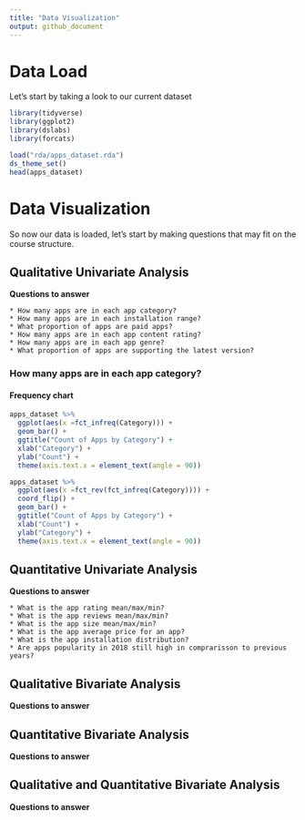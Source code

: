 ```yaml
---
title: "Data Visualization"
output: github_document
---
```


# Data Load

Let's start by taking a look to our current dataset


```r
library(tidyverse)
library(ggplot2)
library(dslabs)
library(forcats)

load("rda/apps_dataset.rda")
ds_theme_set()
head(apps_dataset)
```

# Data Visualization

So now our data is loaded, let's start by making questions that may fit on the course structure.

## Qualitative Univariate Analysis

**Questions to answer**


    * How many apps are in each app category?
    * How many apps are in each installation range?
    * What proportion of apps are paid apps?
    * How many apps are in each app content rating?
    * How many apps are in each app genre?
    * What proportion of apps are supporting the latest version?
    
### How many apps are in each app category?

#### Frequency chart

```r

apps_dataset %>% 
  ggplot(aes(x =fct_infreq(Category))) +
  geom_bar() +
  ggtitle("Count of Apps by Category") +
  xlab("Category") +
  ylab("Count") +
  theme(axis.text.x = element_text(angle = 90))

```


```r

apps_dataset %>% 
  ggplot(aes(x =fct_rev(fct_infreq(Category)))) +
  coord_flip() +
  geom_bar() +
  ggtitle("Count of Apps by Category") + 
  xlab("Count") +
  ylab("Category") +
  theme(axis.text.x = element_text(angle = 90))
```


    
## Quantitative Univariate Analysis

**Questions to answer**
    
    * What is the app rating mean/max/min?
    * What is the app reviews mean/max/min?
    * What is the app size mean/max/min?
    * What is the app average price for an app?
    * What is the app installation distribution?
    * Are apps popularity in 2018 still high in comprarisson to previous years?
    

## Qualitative Bivariate Analysis

**Questions to answer**



## Quantitative Bivariate Analysis

**Questions to answer**


## Qualitative and Quantitative Bivariate Analysis

**Questions to answer**
    
    
    
    
    